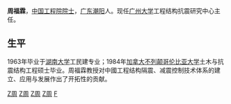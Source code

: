 '''周福霖'''{{BD|1939年|catIdx=Z周}}，[[中国工程院|中国工程院]][[院士|院士]]，[[广东|广东]][[潮阳|潮阳]]人。现任[[广州大学|广州大学]]工程结构抗震研究中心主任。

== 生平 ==
1963年毕业于[[湖南大学|湖南大学]]工民建专业；1984年[[加拿大|加拿大]][[不列颠哥伦比亚大学|不列颠哥伦比亚大学]]土木与抗震结构工程硕士毕业。周福霖教授对中國工程结构隔震、减震控制技术体系的建立、应用与发展作出了开拓性的贡献。

{{中国工程院土木、水利与建筑工程学部院士}}
{{China-scientist-stub}}

{{Authority control}}
[[Category:中国工程院土木、水利与建筑工程学部院士|Z周]]
[[Category:湖南大学校友|Z周]]
[[Category:不列顛哥倫比亞大學校友|Z周]]
[[Category:潮阳人|Z周]]
[[Category:周姓|F]]